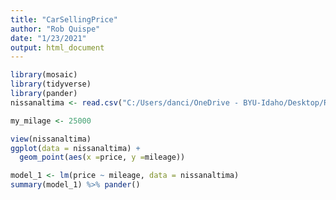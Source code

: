 ```yaml
---
title: "CarSellingPrice"
author: "Rob Quispe"
date: "1/23/2021"
output: html_document
---
```


```r
library(mosaic)
library(tidyverse)
library(pander)
nissanaltima <- read.csv("C:/Users/danci/OneDrive - BYU-Idaho/Desktop/Rstudio/Statistics-Notebook-master/Analyses/Linear Regression/linear/linear_regression/carprice/car_price_nissan-altima-2018.csv")

my_milage <- 25000


```

```r
view(nissanaltima)
ggplot(data = nissanaltima) +
  geom_point(aes(x =price, y =mileage))

model_1 <- lm(price ~ mileage, data = nissanaltima)
summary(model_1) %>% pander()


```
